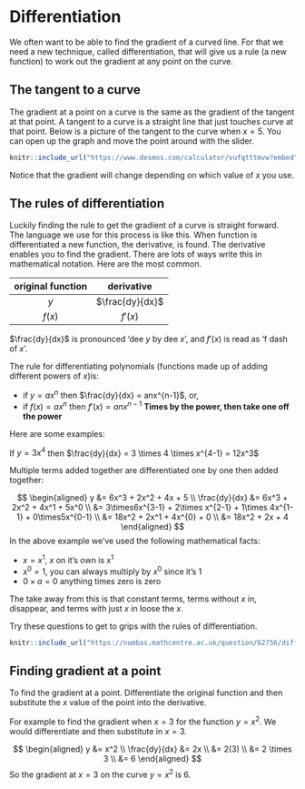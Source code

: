 # Differentiation

We often want to be able to find the gradient of a curved line. For that we need a new technique, called differentiation, that will give us a rule (a new function) to work out the gradient at any point on the curve.

## The tangent to a curve

The gradient at a point on a curve is the same as the gradient of the tangent at that point. A tangent to a curve is a straight line that just touches curve at that point. Below is a picture of the tangent to the curve when $x=5$. You can open up the graph and move the point around with the slider. 

```r
knitr::include_url("https://www.desmos.com/calculator/vufqtttmvw?embed")
```

Notice that the gradient will change depending on which value of $x$ you use. 

## The rules of differentiation

Luckily finding the rule to get the gradient of a curve is straight forward. The language we use for this process is like this. When function is differentiated a new function, the derivative, is found. The derivative enables you to find the gradient. There are lots of ways write this in mathematical notation. Here are the most common.

| original function | derivative |
|:--:|:--:|
| $y$ | $\frac{dy}{dx}$ |
| $f(x)$ | $f'(x)$ |

$\frac{dy}{dx}$ is pronounced 'dee $y$ by dee $x$', and $f'(x)$ is read as 'f dash of $x$'.

The rule for differentiating polynomials (functions made up of adding different powers of $x$)is:

:::{.callout-note}
* if $y=ax^n$ then $\frac{dy}{dx} = anx^{n-1}$, or,
* if $f(x)=ax^n$ then $f'(x) = anx^{n-1}$
**Times by the power, then take one off the power**
:::

Here are some examples:

If $y = 3x^4$ then $\frac{dy}{dx} = 3 \times 4 \times x^{4-1} = 12x^3$

Multiple terms added together are differentiated one by one then added together:

$$
\begin{aligned} y &= 6x^3 + 2x^2 + 4x + 5 \\
\frac{dy}{dx} &= 6x^3 + 2x^2 + 4x^1 + 5x^0 \\
&= 3\times6x^{3-1} + 2\times x^{2-1} + 1\times 4x^{1-1} + 0\times5x^{0-1} \\
&= 18x^2 + 2x^1 + 4x^{0} + 0 \\
&= 18x^2 + 2x + 4
\end{aligned}
$$
In the above example we've used the following mathematical facts:

* $x=x^1$, $x$ on it's own is $x^1$
* $x^0=1$, you can always multiply by $x^0$ since it's $1$
* $0 \times a = 0$ anything times zero is zero

The take away from this is that constant terms, terms without $x$ in, disappear, and terms with just $x$ in loose the $x$.

Try these questions to get to grips with the rules of differentiation.

```r
knitr::include_url("https://numbas.mathcentre.ac.uk/question/62756/differentiation-using-a-table-of-derivatives-2/embed/?token=f1dc60aa-32b9-4906-98f2-4ddde19c9b79", height="340px")
```

## Finding gradient at a point

To find the gradient at a point. Differentiate the original function and then substitute the $x$ value of the point into the derivative. 

For example to find the gradient when $x=3$ for the function $y=x^2$. We would differentiate and then substitute in $x=3$.

$$
\begin{aligned} y &= x^2 \\
\frac{dy}{dx} &= 2x \\
&= 2(3) \\
&= 2 \times 3 \\
&= 6
\end{aligned}
$$
So the gradient at $x=3$ on the curve $y=x^2$ is $6$.
